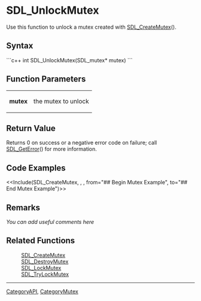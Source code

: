 
= SDL_UnlockMutex =
Use this function to unlock a mutex created with [[SDL_CreateMutex]]().


== Syntax ==
```c++
int SDL_UnlockMutex(SDL_mutex* mutex)
```

== Function Parameters ==
{|
|'''mutex''' 
|the mutex to unlock
|}

== Return Value ==
Returns 0 on success or a negative error code on failure; call [[SDL_GetError]]() for more information.

== Code Examples ==
<<Include(SDL_CreateMutex, , , from="## Begin Mutex Example", to="## End Mutex Example")>>

== Remarks ==
''You can add useful comments here''

== Related Functions ==
:[[SDL_CreateMutex]]
:[[SDL_DestroyMutex]]
:[[SDL_LockMutex]]
:[[SDL_TryLockMutex]]

----
[[CategoryAPI]], [[CategoryMutex]]
